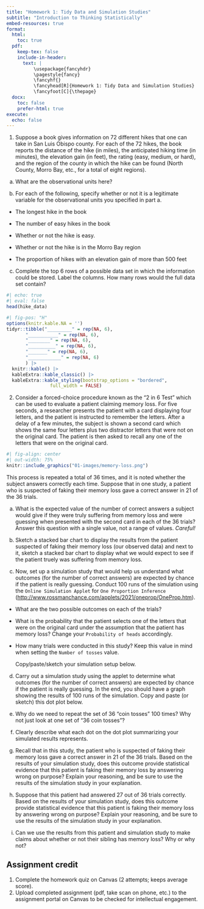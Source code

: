 ```yaml
---
title: "Homework 1: Tidy Data and Simulation Studies"
subtitle: "Introduction to Thinking Statistically"
embed-resources: true
format:
  html:
    toc: true
  pdf:
    keep-tex: false
    include-in-header:
      text: |
          \usepackage{fancyhdr}
          \pagestyle{fancy}
          \fancyhf{}
          \fancyhead[R]{Homework 1: Tidy Data and Simulation Studies}
          \fancyfoot[C]{\thepage}
  docx:
    toc: false
    prefer-html: true
execute:
  echo: false
---
```


1.	Suppose a book gives information on 72 different hikes that one can take in San Luis Obispo county. For each of the 72 hikes, the book reports the distance of the hike (in miles), the anticipated hiking time (in minutes), the elevation gain (in feet), the rating (easy, medium, or hard), and the region of the county in which the hike can be found (North County, Morro Bay, etc., for a total of eight regions).

a.	What are the observational units here?

\vspace{0.8in}

b.	For each of the following, specify whether or not it is a legitimate variable for the observational units you specified in part a.

+ The longest hike in the book

\vspace{0.1in}

+ The number of easy hikes in the book

\vspace{0.1in}

+ Whether or not the hike is easy.

\vspace{0.1in}

+ Whether or not the hike is in the Morro Bay region

\vspace{0.1in}

+ The proportion of hikes with an elevation gain of more than 500 feet

\vspace{0.1in}

\newpage

c. Complete the top 6 rows of a possible data set in which the information could be stored. Label the columns. How many rows would the full data set contain?

```r
#| echo: true
#| eval: false
head(hike_data)
```

```r
#| fig-pos: "H"
options(knitr.kable.NA = '')
tidyr::tibble("_________" = rep(NA, 6),
       "___________" = rep(NA, 6),
       "________" = rep(NA, 6),
       "__________" = rep(NA, 6),
       "_______" = rep(NA, 6),
       "____________" = rep(NA, 6)
       ) |> 
  knitr::kable() |> 
  kableExtra::kable_classic() |> 
  kableExtra::kable_styling(bootstrap_options = "bordered",
                full_width = FALSE)
```

2.	Consider a forced-choice procedure known as the “2 in 6 Test” which can be used to evaluate a patient claiming memory loss. For five seconds, a researcher presents the patient with a card displaying four letters, and the patient is instructed to remember the letters. After a delay of a few minutes, the subject is shown a second card which shows the same four letters plus two distractor letters that were not on the original card. The patient is then asked to recall any one of the letters that were on the original card.

```r
#| fig-align: center
#| out-width: 75%
knitr::include_graphics("01-images/memory-loss.png")
```
  
This process is repeated a total of 36 times, and it is noted whether the subject answers correctly each time. Suppose that in one study, a patient who is suspected of faking their memory loss gave a correct answer in 21 of the 36 trials.

a.	What is the expected value of the number of correct answers a subject would give if they were truly suffering from memory loss and were guessing when presented with the second card in each of the 36 trials? Answer this question with a single value, not a range of values. *Careful!*

\vspace{0.8in}

b. Sketch a stacked bar chart to display the results from the patient suspected of faking their memory loss (our observed data) and next to it, sketch a stacked bar chart to display what we would expect to see if the patient truely was suffering from memory loss.

\vspace{3in}

c.	Now, set up a simulation study that would help us understand what outcomes (for the number of correct answers) are expected by chance if the patient is really guessing. Conduct 100 runs of the simulation using the `Online Simulation Applet` for `One Proportion Inference` (<http://www.rossmanchance.com/applets/2021/oneprop/OneProp.htm>).

+ What are the two possible outcomes on each of the trials?
+ What is the probability that the patient selects one of the letters that were on the original card under the assumption that the patient has memory loss?  Change your `Probability of heads` accordingly.
+ How many trials were conducted in this study?  Keep this value in mind when setting the `Number of tosses` value.

  Copy/paste/sketch your simulation setup below.

\vspace{1.5in}

d.	Carry out a simulation study using the applet to determine what outcomes (for the number of correct answers) are expected by chance if the patient is really guessing. In the end, you should have a graph showing the results of 100 runs of the simulation. Copy and paste (or sketch) this dot plot below. 

\vspace{3in}

e. Why do we need to repeat the set of 36 "coin tosses" 100 times? Why not just look at one set of "36 coin tosses"?

\vspace{0.8in}

f.	Clearly describe what each dot on the dot plot summarizing your simulated results represents. 

\vspace{0.8in}

g.	Recall that in this study, the patient who is suspected of faking their memory loss gave a correct answer in 21 of the 36 trials. Based on the results of your simulation study, does this outcome provide statistical evidence that this patient is faking their memory loss by answering wrong on purpose? Explain your reasoning, and be sure to use the results of the simulation study in your explanation.

\vspace{0.8in}

h. Suppose that this patient had answered 27 out of 36 trials correctly. Based on the results of your simulation study, does this outcome provide statistical evidence that this patient is faking their memory loss by answering wrong on purpose? Explain your reasoning, and be sure to use the results of the simulation study in your explanation.

\vspace{0.8in}

i. Can we use the results from this patient and simulation study to make claims about whether or not their sibling has memory loss? Why or why not?

\vspace{0.8in}

::: callout-caution
## Assignment credit
1. Complete the homework quiz on Canvas (2 attempts; keeps average score).
2. Upload completed assignment (pdf, take scan on phone, etc.) to the assignment portal on Canvas to be checked for intellectual engagement.
:::

